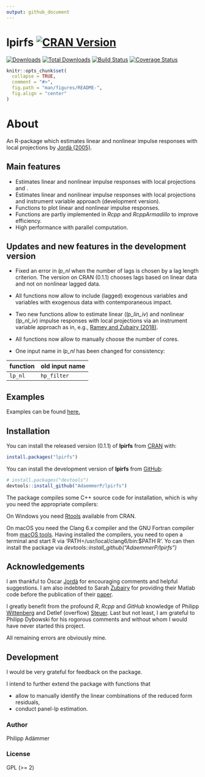 ```yaml
---
output: github_document
---
```


<!-- README.md is generated from README.Rmd. Please edit that file -->

# lpirfs [![CRAN Version](https://www.r-pkg.org/badges/version/lpirfs)](https://CRAN.R-project.org/package=lpirfs) 
[![Downloads](https://cranlogs.r-pkg.org/badges/lpirfs)](https://CRAN.R-project.org/package=lpirfs) 
[![Total Downloads](https://cranlogs.r-pkg.org/badges/grand-total/lpirfs?color=orange)](https://CRAN.R-project.org/package=lpirfs) 
[![Build Status](https://travis-ci.com/AdaemmerP/lpirfs.svg)](https://travis-ci.com/AdaemmerP/lpirfs) 
[![Coverage Status](https://codecov.io/gh/adaemmerp/lpirfs/graph/badge.svg)](https://codecov.io/github/adaemmerp/lpirfs?branch=master)  

```r
knitr::opts_chunk$set(
  collapse = TRUE,
  comment = "#>",
  fig.path = "man/figures/README-",
  fig.align = "center"
)
```


# About
An R-package which estimates linear and nonlinear impulse responses
with local projections by [Jordà (2005)](https://www.aeaweb.org/articles?id=10.1257/0002828053828518).

## Main features

- Estimates linear and nonlinear impulse responses with local projections and .
- Estimates linear and nonlinear impulse responses with local projections and
  instrument variable approach (development version).
- Functions to plot linear and nonlinear impulse responses.
- Functions are partly implemented in *Rcpp* and *RcppArmadillo* to improve efficiency.
- High performance with parallel computation.

## Updates and new features in the development version 
* Fixed an error in *lp_nl* when the number of lags is chosen by a lag length criterion. 
  The version on CRAN (0.1.1) chooses lags based on linear data and not on 
  nonlinear lagged data.

* All functions now allow to include (lagged) exogenous variables and variables 
  with exogenous data with contemporaneous impact. 

* Two new functions allow to estimate 
  linear (*lp_lin_iv*) and nonlinear (*lp_nl_iv*) impulse responses with local projections 
  via an instrument variable approach as in, 
  e.g., [Ramey and Zubairy (2018)](https://www.journals.uchicago.edu/doi/10.1086/696277).
  
* All functions now allow to manually choose the number of cores.

* One input name in *lp_nl* has been changed for consistency:

function | old input name | new input name
:--------|:-------------- |
`lp_nl`  | `hp_filter`    | `use_hp`



## Examples
Examples can be found [here.](https://adaemmerp.github.io/lpirfs/README_docs.html)


## Installation

You can install the released version (0.1.1) of **lpirfs** from [CRAN](https://CRAN.R-project.org) with:

``` r
install.packages("lpirfs")
```

You can install the development version of **lpirfs** from [GitHub](https://github.com/):

``` r
# install.packages("devtools")
devtools::install_github("AdaemmerP/lpirfs")
```

The package compiles some C++ source code for installation, which is why you need the appropriate compilers:

On Windows you need [Rtools](https://cran.r-project.org/bin/windows/Rtools/) available from CRAN. 

On macOS you need the Clang 6.x compiler and the GNU Fortran compiler from [macOS tools](https://cran.r-project.org/bin/macosx/tools/).
Having installed the compilers, you need to open a terminal and start R via 'PATH=/usr/local/clang6/bin:$PATH R'. 
Yo can then install the package via *devtools::install_github("AdaemmerP/lpirfs")*


## Acknowledgements
I am thankful to Òscar [Jordà](https://sites.google.com/site/oscarjorda/) for encouraging comments and helpful suggestions. I am also indebted to Sarah [Zubairy](https://sites.google.com/site/sarahzubairy/) for providing their Matlab code before the publication of their 
[paper](https://www.journals.uchicago.edu/doi/10.1086/696277). 

I greatly benefit from the profound *R*, *Rcpp* and *GitHub* knowledge of Philipp [Wittenberg](https://github.com/wittenberg) and Detlef (overflow) [Steuer](https://github.com/dsteuer).
Last but not least, I am grateful to Philipp Dybowski for his rogorous comments and without whom I would have 
never started this project.

All remaining errors are obviously mine. 

## Development
I would be very grateful for feedback on the package.

I intend to further extend the package with functions that

* allow to manually identify the linear combinations of the reduced form residuals,
* conduct panel-lp estimation.


### Author
Philipp Adämmer

### License

GPL (>= 2)
